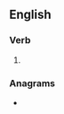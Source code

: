 ==English==

===Verb===
{{head|en|verb form}}

# {{present participle of|en|resent|nocat=1}}

===Anagrams===
* {{anagrams|en|a=eeginnrst|enterings|renesting}}
